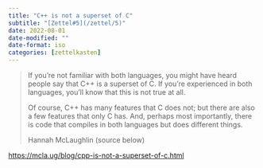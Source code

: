 ```yaml
---
title: "C++ is not a superset of C"
subtitle: "[Zettel#5](/zettel/5)"
date: 2022-08-01
date-modified: ""
date-format: iso
categories: [zettelkasten]
---
```

> If you're not familiar with both languages, you might have heard people say that C++ is a superset of C. 
> If you're experienced in both languages, you'll know that this is not true at all.
> 
> Of course, C++ has many features that C does not; but there are also a few features that only C has. 
> And, perhaps most importantly, there is code that compiles in both languages but does different things.
>
> Hannah McLaughlin (source below)
  
<https://mcla.ug/blog/cpp-is-not-a-superset-of-c.html>
